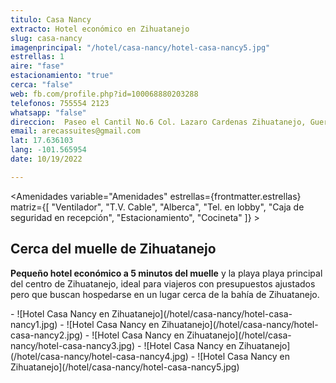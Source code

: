 ```yaml
---
titulo: Casa Nancy
extracto: Hotel económico en Zihuatanejo
slug: casa-nancy
imagenprincipal: "/hotel/casa-nancy/hotel-casa-nancy5.jpg"
estrellas: 1
aire: "fase"
estacionamiento: "true"
cerca: "false"
web: fb.com/profile.php?id=100068880203288
telefonos: 755554 2123
whatsapp: "false"
direccion:  Paseo el Cantil No.6 Col. Lazaro Cardenas Zihuatanejo, Guerrero. C.P.40880
email: arecassuites@gmail.com
lat: 17.636103
lang: -101.565954
date: 10/19/2022

---
```



<Amenidades variable="Amenidades" estrellas={frontmatter.estrellas} matriz={[ "Ventilador", "T.V. Cable", "Alberca", "Tel. en lobby", "Caja de seguridad en recepción", "Estacionamiento", "Cocineta" ]} > 


## Cerca del muelle de Zihuatanejo

**Pequeño hotel económico a 5 minutos del muelle** y la playa playa principal del centro de Zihuatanejo, ideal para viajeros con presupuestos ajustados pero que buscan hospedarse en un lugar cerca de la bahía de Zihuatanejo.


</Amenidades>

<Galeria>
-  ![Hotel Casa Nancy en Zihuatanejo](/hotel/casa-nancy/hotel-casa-nancy1.jpg)
-  ![Hotel Casa Nancy en Zihuatanejo](/hotel/casa-nancy/hotel-casa-nancy2.jpg)
-  ![Hotel Casa Nancy en Zihuatanejo](/hotel/casa-nancy/hotel-casa-nancy3.jpg)
-  ![Hotel Casa Nancy en Zihuatanejo](/hotel/casa-nancy/hotel-casa-nancy4.jpg)
-  ![Hotel Casa Nancy en Zihuatanejo](/hotel/casa-nancy/hotel-casa-nancy5.jpg)

</Galeria>